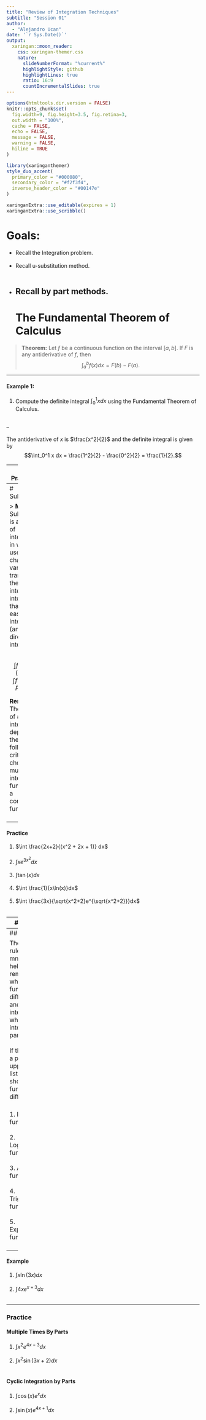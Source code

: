 ```yaml
---
title: "Review of Integration Techniques"
subtitle: "Session 01"  
author: 
  - "Alejandro Ucan"
date: '`r Sys.Date()`'
output:
  xaringan::moon_reader:
    css: xaringan-themer.css
    nature:
      slideNumberFormat: "%current%"
      highlightStyle: github
      highlightLines: true
      ratio: 16:9
      countIncrementalSlides: true
---
```


```r
options(htmltools.dir.version = FALSE)
knitr::opts_chunk$set(
  fig.width=9, fig.height=3.5, fig.retina=3,
  out.width = "100%",
  cache = FALSE,
  echo = FALSE,
  message = FALSE, 
  warning = FALSE,
  hiline = TRUE
)
```

```r
library(xaringanthemer)
style_duo_accent(
  primary_color = "#000080",
  secondary_color = "#f2f3f4",
  inverse_header_color = "#00147e"
)
```

```r
xaringanExtra::use_editable(expires = 1)
xaringanExtra::use_scribble()
```

# Goals:

 * Recall the Integration problem. <br/><br/>
 * Recall u-substitution method. <br/><br/>
 * Recall by part methods.
---
# The Fundamental Theorem of Calculus

> __Theorem:__ Let $f$ be a continuous function on the interval $[a,b]$. If $F$ is any antiderivative of $f$, then $$\int_a^b f(x) dx = F(b) - F(a).$$

---

#### Example 1:

1. Compute the definite integral $\int_0^1 x dx$ using the Fundamental Theorem of Calculus. <br/><br/>

--

The antiderivative of $x$ is $\frac{x^2}{2}$ and the definite integral is given by $$\int_0^1 x dx = \frac{1^2}{2} - \frac{0^2}{2} = \frac{1}{2}.$$

---
#### Practice 1:

Compute the following definite integrals using the Fundamental Theorem of Calculus.

1. $\int_1^4 4x+3 dx$ <br/><br/>
1. $\int_0^1 x^2 dx$ <br/><br/>
1. $\int_0^3 x^2-3x+5 dx$ <br/><br/>
1. $\int_1^e \frac{1}{x} dx$ <br/><br/>

---
# Substitution

> __Method:__ Substitution is a method of integration in which we use a change of variable to transform the integrand into a form that is easier to integrate (and use direct integration). <br/><br/>

$$\int f(g(x))g'(x)dx = \int f(u)du= F(u)+C$$

__Remarks:__ The choice of $u$ in the integral depend in the following criteria: the choice of $u$ must be an internal function on a composite function. <br/><br/>

---
#### Practice

1. $\int \frac{2x+2}{(x^2 + 2x + 1)} dx$ <br/><br/>
2. $\int xe^{3x^2} dx$ <br/><br/>
3. $\int \tan(x)dx$ <br/><br/>
4. $\int \frac{1}{x\ln(x)}dx$ <br/><br/>
5. $\int \frac{3x}{\sqrt{x^2+2}e^{\sqrt{x^2+2}}}dx$ <br/><br/>

---
# By Parts

> __Method:__ By parts is a method of integration in which we use the product rule of differentiation to transform the integrand into a form that is easier to integrate (and use direct integration). <br/><br/>

$$\int f(x)g'(x)dx = f(x)g(x) - \int f'(x)g(x)dx$$
$$\int udv= uv - \int vdu$$

__Remarks:__ The choice of $f$ and $g'$ in the integral depend in the following criteria: the choice of $f$ must be the function that simplify when we derive it, and the choice of $g'$ should be the one that is easier to integrate. <br/><br/>

---
## ILATE

The ILATE rule is a mnemonic to help you remember which function to differentiate and which to integrate when using integration by parts. <br/><br/> If the term is a product is upper in the list, then it should be the function to differentiate. <br/><br/>

1. Inverse functions. <br/><br/>
2. Logarithmic functions. <br/><br/>
3. Algebraic functions. <br/><br/>
4. Trigonometric functions. <br/><br/>
5. Exponential functions. <br/><br/>

---
#### Example

1. $\int x\ln(3x)dx$ <br/><br/>
2. $\int 4x e^{x+3} dx$ <br/><br/>

---
### Practice

#### Multiple Times By Parts

1. $\int x^2e^{4x-3}dx$ <br/><br/>
1. $\int x^2\sin(3x+2)dx$ <br/><br/>

#### Cyclic Integration by Parts

1. $\int \cos(x)e^x dx$ <br/><br/>
1. $\int \sin(x)e^{4x+1} dx$ <br/><br/>

